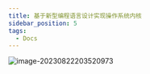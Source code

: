 ---
title: 基于新型编程语言设计实现操作系统内核
sidebar_position: 5
tags:
  - Docs
---

![image-20230822203520973](https://zhuyaguang-1308110266.cos.ap-shanghai.myqcloud.com/img/image-20230822203520973.png)
